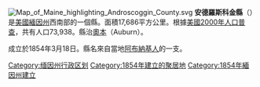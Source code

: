 [[File:Map_of_Maine_highlighting_Androscoggin_County.svg|right]]
'''安德羅斯科金縣'''（{{lang-en|Androscoggin County}}）是[[美國|美國]][[緬因州|緬因州]]西南部的一個縣。面積17,686平方公里。根據[[美國2000年人口普查|美國2000年人口普查]]，共有人口73,938。縣治[[奧本_(緬因州)|奧本]]（Auburn）。

成立於1854年3月18日。縣名來自當地[[阿布納基人|阿布納基人]]的一支。

{{coord|display=title}}
{{Maine}}
{{Authority control}}

{{DEFAULTSORT:Androscoggin County}}
[[Category:缅因州行政区划|Category:缅因州行政区划]]
[[Category:1854年建立的聚居地|Category:1854年建立的聚居地]]
[[Category:1854年緬因州建立|Category:1854年緬因州建立]]

{{Maine-geo-stub}}